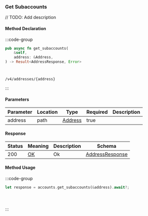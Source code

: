 ### Get Subaccounts

// TODO: Add description

#### Method Declaration

:::code-group

```rust [Rust]
pub async fn get_subaccounts(
    &self,
    address: &Address,
) -> Result<AddressResponse, Error>
```

```python [Python]

```

```typescript [TypeScript]

```

```url [API]
/v4/addresses/{address}
```

:::

#### Parameters

| Parameter | Location | Type      | Required | Description |
| --------- | -------- | --------- | -------- | ----------- |
| address   | path     | [Address] | true     |             |

#### Response

| Status | Meaning | Description | Schema            |
| ------ | ------- | ----------- | ----------------- |
| 200    | [OK]    | Ok          | [AddressResponse] |

#### Method Usage

:::code-group

```rust [Rust]
let response = accounts.get_subaccounts(&address).await?;
```

```python [Python]

```

```typescript [TypeScript]

```

```bash [API]

```

:::

[Address]: /types/address
[OK]: https://datatracker.ietf.org/doc/html/rfc7231#section-6.3.1
[AddressResponse]: /types/address_response

